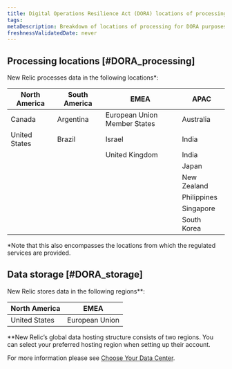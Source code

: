 ```yaml
---
title: Digital Operations Resilience Act (DORA) locations of processing
tags:
metaDescription: Breakdown of locations of processing for DORA purposes.
freshnessValidatedDate: never
---
```


## Processing locations [#DORA_processing]

New Relic processes data in the following locations*:
 
<table>
    <thead>
        <tr>
            <th style={{ width: "200px" }}>
            North America
            </th>
            <th>
            South America
            </th>
            <th>
            EMEA
            </th>
            <th>
            APAC
            </th>
        </tr>
    </thead>
    <tbody>
        <tr>
            <td>
            Canada
            </td>
            <td>
            Argentina
            </td>
            <td>
            European Union Member States
            </td>
            <td>
            Australia
            </td>
         </tr>
        <tr>
            <td>
            United States
            </td>
            <td>
            Brazil
            </td>
            <td>
            Israel
            </td>
            <td>
            India
            </td>
        </tr>
        <tr>
            <td>
            </td>
            <td>
            </td>
            <td>
            United Kingdom
            </td>
            <td>
            India
            </td>
        </tr>
        <tr>
            <td>
            </td>
            <td>
            </td>
            <td>
            </td>
            <td>
            Japan
            </td>
        </tr>
        <tr>
            <td>
            </td>
            <td>
            </td>
            <td>
            </td>
            <td>
            New Zealand
            </td>
        </tr>
        <tr>
            <td>
            </td>
            <td>
            </td>
            <td>
            </td>
            <td>
            Philippines
            </td>
        </tr>
        <tr>
            <td>
            </td>
            <td>
            </td>
            <td>
            </td>
            <td>
            Singapore
            </td>
        </tr>
        <tr>
            <td>
            </td>
            <td>
            </td>
            <td>
            </td>
            <td>
            South Korea
            </td>
        </tr>
    </tbody>
</table>

*Note that this also encompasses the locations from which the regulated services are provided.

## Data storage [#DORA_storage]

New Relic stores data in the following regions**:
<table>
    <thead>
        <tr>
            <th style={{ width: "200px" }}>
            North America
            </th>
            <th>
            EMEA
            </th>
        </tr>
    </thead>   
<tbody>
        <tr>
            <td>
            United States
            </td>
            <td>
            European Union
            </td>
        </tr>
    </tbody>
</table>

**New Relic’s global data hosting structure consists of two regions. You can select your preferred hosting region when setting up their account. 

For more information please see [Choose Your Data Center](/docs/accounts/accounts-billing/account-setup/choose-your-data-center/).
